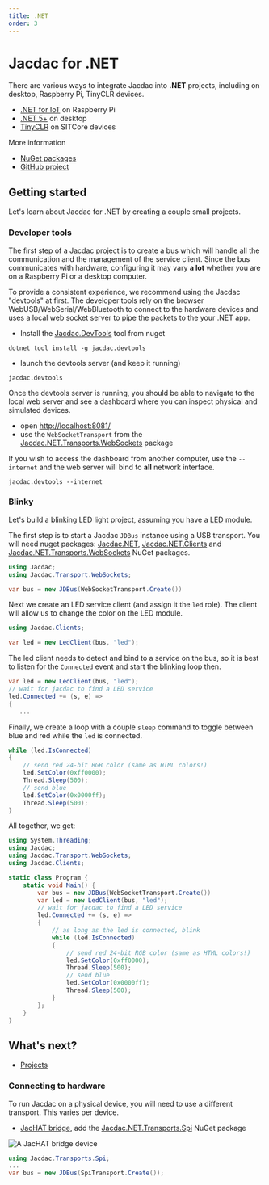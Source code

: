 ```yaml
---
title: .NET
order: 3
---
```


# Jacdac for .NET

There are various ways to integrate Jacdac into **.NET** projects,
including on desktop, Raspberry Pi, TinyCLR devices.

-   [.NET for IoT](https://dotnet.microsoft.com/en-us/apps/iot) on Raspberry Pi
-   [.NET 5+](https://dotnet.microsoft.com/en-us/download/dotnet) on desktop
-   [TinyCLR](https://www.ghielectronics.com/tinyclr/) on SITCore devices

More information

-   [NuGet packages](https://www.nuget.org/profiles/Jacdac)
-   [GitHub project](https://github.com/microsoft/jacdac-dotnet)

## Getting started

Let's learn about Jacdac for .NET by creating a couple small projects.

### Developer tools

The first step of a Jacdac project is to create a bus which will handle all the communication and
the management of the service client.
Since the bus communicates with hardware, configuring it may vary **a lot** whether you are on a Raspberry Pi or a desktop computer.

To provide a consistent experience, we recommend using the Jacdac "devtools" at first.
The developer tools rely on the browser WebUSB/WebSerial/WebBluetooth to connect to the hardware devices and uses a local web socket server
to pipe the packets to the your .NET app.

-   Install the [Jacdac.DevTools](https://www.nuget.org/packages/Jacdac.DevTools/) tool from nuget

```
dotnet tool install -g jacdac.devtools
```

-   launch the devtools server (and keep it running)

```
jacdac.devtools
```

Once the devtools server is running, you should be able to navigate to the local web server and see a dashboard
where you can inspect physical and simulated devices.

- open [http://localhost:8081/](http://localhost:8081/)
- use the `WebSocketTransport` from the [Jacdac.NET.Transports.WebSockets](https://www.nuget.org/packages/Jacdac.NET.Transports.WebSockets/) package

If you wish to access the dashboard from another computer,
use the ``--internet`` and the web server will bind to **all** network interface.

```
jacdac.devtools --internet
```

### Blinky

Let's build a blinking LED light project, assuming you have a [LED](/services/led) module.

The first step is to start a Jacdac `JDBus` instance using a USB transport. 
You will need nuget packages: [Jacdac.NET](https://www.nuget.org/packages/Jacdac.NET/), 
[Jacdac.NET.Clients](https://www.nuget.org/packages/Jacdac.NET.Clients/) 
and [Jacdac.NET.Transports.WebSockets](https://www.nuget.org/packages/Jacdac.NET.Transports.WebSockets/) NuGet packages.

```cs
using Jacdac;
using Jacdac.Transport.WebSockets;

var bus = new JDBus(WebSocketTransport.Create())
```

Next we create an LED service client (and assign it the `led` role).
The client will allow us to change the color on the LED module.

```cs
using Jacdac.Clients;

var led = new LedClient(bus, "led");
```

The led client needs to detect and bind to a service on the bus, so it is best
to listen for the `Connected` event and start the blinking loop then.

```cs
var led = new LedClient(bus, "led");
// wait for jacdac to find a LED service
led.Connected += (s, e) =>
{
   ...
```

Finally, we create a loop with a couple `sleep` command to
toggle between blue and red while the `led` is connected.

```cs
while (led.IsConnected)
{
    // send red 24-bit RGB color (same as HTML colors!)
    led.SetColor(0xff0000);
    Thread.Sleep(500);
    // send blue
    led.SetColor(0x0000ff);
    Thread.Sleep(500);
}
```

All together, we get:

```cs
using System.Threading;
using Jacdac;
using Jacdac.Transport.WebSockets;
using Jacdac.Clients;

static class Program {
    static void Main() {
        var bus = new JDBus(WebSocketTransport.Create())
        var led = new LedClient(bus, "led");
        // wait for jacdac to find a LED service
        led.Connected += (s, e) =>
        {
            // as long as the led is connected, blink
            while (led.IsConnected)
            {
                // send red 24-bit RGB color (same as HTML colors!)
                led.SetColor(0xff0000);
                Thread.Sleep(500);
                // send blue
                led.SetColor(0x0000ff);
                Thread.Sleep(500);
            }
        };
    }
}
```

## What's next?

-   [Projects](/clients/dotnet/projects/)


### Connecting to hardware

To run Jacdac on a physical device, you will need to use a different transport. This varies per device.

* [JacHAT bridge](/services/bridge), add the [Jacdac.NET.Transports.Spi](https://www.nuget.org/packages/Jacdac.NET.Transports.Spi/) NuGet package

![A JacHAT bridge device](./dotnet/jachat.jpg)

```cs
using Jacdac.Transports.Spi;
...
var bus = new JDBus(SpiTransport.Create());
```
